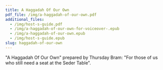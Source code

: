 ```yaml
---
title: A Haggadah Of Our Own
pdf_file: /img/a-haggadah-of-our-own.pdf
additional_files:
  - /img/host-s-guide.pdf
  - /img/a-haggadah-of-our-own-for-voiceover-.epub
  - /img/a-haggadah-of-our-own.epub
  - /img/host-s-guide.epub
slug: haggadah-of-our-own
---
```


"A Haggadah Of Our Own" prepared by Thursday Bram:
"For those of us who still need a seat at the Seder Table".

<PdfViewer frontMatter={frontMatter} />

<Files frontMatter={frontMatter} />

